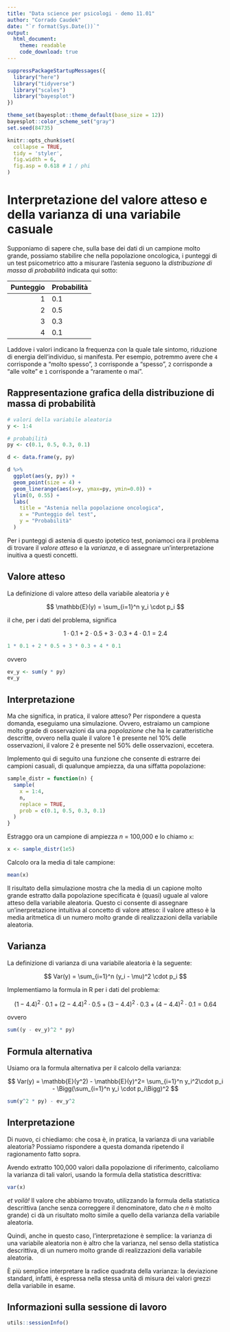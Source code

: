 ```yaml
---
title: "Data science per psicologi - demo 11.01"
author: "Corrado Caudek"
date: "`r format(Sys.Date())`"
output:
  html_document:
    theme: readable
    code_download: true
---
```


```r
suppressPackageStartupMessages({
  library("here")
  library("tidyverse")
  library("scales")
  library("bayesplot")
})

theme_set(bayesplot::theme_default(base_size = 12))
bayesplot::color_scheme_set("gray")
set.seed(84735)

knitr::opts_chunk$set(
  collapse = TRUE,
  tidy = 'styler',
  fig.width = 6,
  fig.asp = 0.618 # 1 / phi
)
```

# Interpretazione del valore atteso e della varianza di una variabile casuale

Supponiamo di sapere che, sulla base dei dati di un campione molto grande, possiamo stabilire che nella popolazione oncologica, i punteggi di un test psicometrico atto a misurare l'astenia seguono la _distribuzione di massa di probabilità_ indicata qui sotto:

         
| Punteggio | Probabilità |
|----------:|:------------|
| 1         | 0.1         |
| 2         | 0.5         |
| 3         | 0.3         |
| 4         | 0.1         |

Laddove i valori indicano la frequenza con la quale tale sintomo, riduzione di energia dell'individuo, si manifesta. Per esempio, potremmo avere che `4` corrisponde a "molto spesso", `3` corrisponde a "spesso", `2` corrisponde a "alle volte" e `1` corrisponde a "raramente o mai".  

## Rappresentazione grafica della distribuzione di massa di probabilità

```r
# valori della variabile aleatoria
y <- 1:4

# probabilità
py <- c(0.1, 0.5, 0.3, 0.1)

d <- data.frame(y, py)

d %>% 
  ggplot(aes(y, py)) +
  geom_point(size = 4) +
  geom_linerange(aes(x=y, ymax=py, ymin=0.0)) +
  ylim(0, 0.55) +
  labs(
    title = "Astenia nella popolazione oncologica",
    x = "Punteggio del test",
    y = "Probabilità"
  )
```

Per i punteggi di astenia di questo ipotetico test, poniamoci ora il problema di trovare il *valore atteso* e la *varianza*, e di assegnare un'interpretazione inuitiva a questi concetti.

## Valore atteso

La definizione di valore atteso della variabile aleatoria $y$ è

$$
\mathbb{E}(y) = \sum_{i=1}^n y_i \cdot p_i
$$

il che, per i dati del problema, significa

$$
1 \cdot 0.1 + 2 \cdot 0.5 + 3 \cdot 0.3 + 4 \cdot 0.1 = 2.4
$$

```r
1 * 0.1 + 2 * 0.5 + 3 * 0.3 + 4 * 0.1
```
ovvero

```r
ev_y <- sum(y * py)
ev_y
```

## Interpretazione

Ma che significa, in pratica, il valore atteso?  Per rispondere a questa domanda, eseguiamo una simulazione.  Ovvero, estraiamo un campione molto grade di osservazioni da una *popolazione* che ha le caratteristiche descritte, ovvero nella quale il valore 1 è presente nel 10% delle osservazioni, il valore 2 è presente nel 50% delle osservazioni, eccetera. 

Implemento qui di seguito una funzione che consente di estrarre dei campioni casuali, di qualunque ampiezza, da una siffatta popolazione:

```r
sample_distr = function(n) { 
  sample(
    x = 1:4, 
    n, 
    replace = TRUE, 
    prob = c(0.1, 0.5, 0.3, 0.1)
  ) 
}
```

Estraggo ora un campione di ampiezza $n$ = 100,000 e lo chiamo `x`:

```r
x <- sample_distr(1e5)
```

Calcolo ora la media di tale campione:

```r
mean(x)
```

Il risultato della simulazione mostra che la media di un capione molto grande estratto dalla popolazione specificata è (quasi) uguale al valore atteso della variabile aleatoria. Questo ci consente di assegnare un'inerpretazione intuitiva al concetto di valore atteso: il valore atteso è la media aritmetica di un numero molto grande di realizzazioni della variabile aleatoria.


## Varianza

La definizione di varianza di una variabile aleatoria è la seguente:

$$
Var(y) = \sum_{i=1}^n (y_i - \mu)^2 \cdot p_i
$$

Implementiamo la formula in R per i dati del problema:

$$
(1 - 4.4)^2 \cdot 0.1 + (2 - 4.4)^2 \cdot 0.5 +(3 - 4.4)^2 \cdot 0.3 +(4 - 4.4)^2 \cdot 0.1 = 0.64
$$

ovvero 

```r
sum((y - ev_y)^2 * py)
```


## Formula alternativa

Usiamo ora la formula alternativa per il calcolo della varianza:

$$
Var(y) = \mathbb{E}(y^2) - \mathbb{E}(y)^2= \sum_{i=1}^n y_i^2\cdot p_i - \Bigg(\sum_{i=1}^n y_i \cdot p_i\Bigg)^2
$$

```r
sum(y^2 * py) - ev_y^2
```


## Interpretazione

Di nuovo, ci chiediamo: che cosa è, in pratica, la varianza di una variabile aleatoria? Possiamo rispondere a questa domanda ripetendo il ragionamento fatto sopra. 

Avendo extratto 100,000 valori dalla popolazione di riferimento, calcoliamo la varianza di tali valori, usando la formula della statistica descrittiva:

```r
var(x)
```

_et voilà!_ Il valore che abbiamo trovato, utilizzando la formula della statistica descrittiva (anche senza correggere il denominatore, dato che $n$ è molto grande) ci dà un risultato molto simile a quello della varianza della variabile aleatoria. 

Quindi, anche in questo caso, l'interpretazione è semplice: la varianza di una variabile aleatoria non è altro che la varianza, nel senso della statistica descrittiva, di un numero molto grande di realizzazioni della variabile aleatoria.

È più semplice interpretare la radice quadrata della varianza: la deviazione standard, infatti, è espressa nella stessa unità di misura dei valori grezzi della variabile in esame.


## Informazioni sulla sessione di lavoro

```r
utils::sessionInfo()
```


